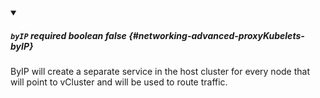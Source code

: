 
<details className="config-field" data-expandable="false" open>
<summary>

##### `byIP` <span className="config-field-required" data-required="false">required</span> <span className="config-field-type">boolean</span> <span className="config-field-default">false</span> <span className="config-field-enum"></span> {#networking-advanced-proxyKubelets-byIP}

ByIP will create a separate service in the host cluster for every node that will point to vCluster and will be used to
route traffic.

</summary>



</details>
